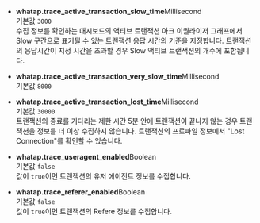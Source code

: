 * **whatap.trace_active_transaction_slow_time**<span class='type'>Millisecond</span><br/>
    기본값 `3000`<br/>
    수집 정보를 확인하는 대시보드의 액티브 트랜잭션 아크 이퀄라이저 그래프에서 Slow 구간으로 표기될 수 있는 트랜잭션 응답 시간의 기준을 지정합니다. 트랜잭션의 응답시간이 지정 시간을 초과할 경우 Slow 액티브 트랜잭션의 개수에 포함됩니다.

* **whatap.trace_active_transaction_very_slow_time**<span class='type'>Millisecond</span><br/>
    기본값 `8000`<br/>

* **whatap.trace_active_transaction_lost_time**<span class='type'>Millisecond</span><br/>
    기본값 `30000`<br/>
    트랜잭션의 종료를 기다리는 제한 시간 5분 안에 트랜잭션이 끝나지 않는 경우 트랜잭션을 정보를 더 이상 수집하지 않습니다. 트랜잭션의 프로파일 정보에서 "Lost Connection"를 확인할 수 있습니다.
 
* **whatap.trace_useragent_enabled**<span class='type'>Boolean</span><br/>
    기본값 `false`<br/>
    값이 `true`이면 트랜잭션의 유저 에이전트 정보를 수집합니다. 

* **whatap.trace_referer_enabled**<span class='type'>Boolean</span><br/>
    기본값 `false`<br/>
    값이 `true`이면 트랜잭션의 Refere 정보를 수집합니다.